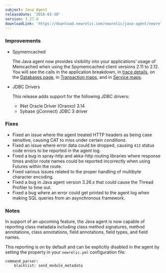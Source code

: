 ```yaml
---
subject: Java Agent
releaseDate: '2016-03-30'
version: 3.27.0
downloadLink: 'https://download.newrelic.com/newrelic/java-agent/newrelic-agent/3.27.0/'
---
```


### Improvements

* Spymemcached

  The Java agent now provides visibility into your applications’ usage of Memcached when using the Spymemcached client versions 2.11 to 2.12. You will see the calls in the application breakdown, in [trace details](/docs/apm/transactions/transaction-traces/transaction-trace-details), on the [Databases page](/docs/apm/applications-menu/monitoring/databases-slow-queries-page), in [Transaction maps](/docs/apm/applications-menu/features/viewing-transaction-map), and in [Service maps](/docs/data-analysis/user-interface-functions/view-your-data/service-maps-visualize-monitor-apps-entire-architecture).
* JDBC Drivers

  This release adds support for the following JDBC drivers:

  * INet Oracle Driver (Oranxo) 3.14
  * Sybase (jConnect) JDBC 3 driver

### Fixes

* Fixed an issue where the agent treated HTTP headers as being case sensitive, causing CAT to miss under certain conditions.
* Fixed an issue where error data could be dropped, causing `413` status code errors to be reported in the agent log.
* Fixed a bug in spray-http and akka-http routing libraries where response times and/or route names could be reported incorrectly when using Futures within the route.
* Fixed various issues related to the proper handling of multibyte character encoding.
* Fixed a bug in Java agent version 3.26.x that could cause the Thread Profiler to time out.
* Fixed a bug where an error could get printed to the agent log when making SQL queries from an asynchronous framework.

### Notes

In support of an upcoming feature, the Java agent is now capable of reporting class metadata including class method signatures, method annotations, class annotations, field annotations, field types, and field names.

This reporting is on by default and can be explicitly disabled in the agent by setting the property in your `newrelic.yml` configuration file:

```
command_parser:
    blacklist: send_module_metadata
```
